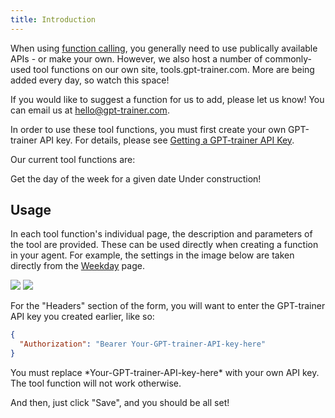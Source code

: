 ```yaml
---
title: Introduction
---
```


When using [function calling](/rag-from-external-data-provider), you generally need to use publically available APIs - or make your own. However, we also host a number of commonly-used tool functions on our own site, tools.gpt-trainer.com. More are being added every day, so watch this space!

If you would like to suggest a function for us to add, please let us know! You can email us at [hello@gpt-trainer.com](mailto:hello@gpt-trainer.com).

In order to use these tool functions, you must first create your own GPT-trainer API key. For details, please see [Getting a GPT-trainer API Key](/api-reference/api-key-setup).

Our current tool functions are:

<CardGroup cols={2}>
  <Card title="weekday" icon="calendar" href="/tools/weekday">
    Get the day of the week for a given date
  </Card>
  <Card title="Coming soon" icon="question">
    Under construction!
  </Card>
</CardGroup>

## Usage

In each tool function's individual page, the description and parameters of the tool are provided. These can be used directly when creating a function in your agent. For example, the settings in the image below are taken directly from the [Weekday](/tools/weekday) page.

<Frame>
  <img src="/images/tools-intro-1.png" />
  <img src="/images/tools-intro-2.png" />
</Frame>

For the "Headers" section of the form, you will want to enter the GPT-trainer API key you created earlier, like so:

```json
{
  "Authorization": "Bearer Your-GPT-trainer-API-key-here"
}
```

<Warning>
  You must replace *Your-GPT-trainer-API-key-here* with your own API key. The
  tool function will not work otherwise.
</Warning>

And then, just click "Save", and you should be all set!
